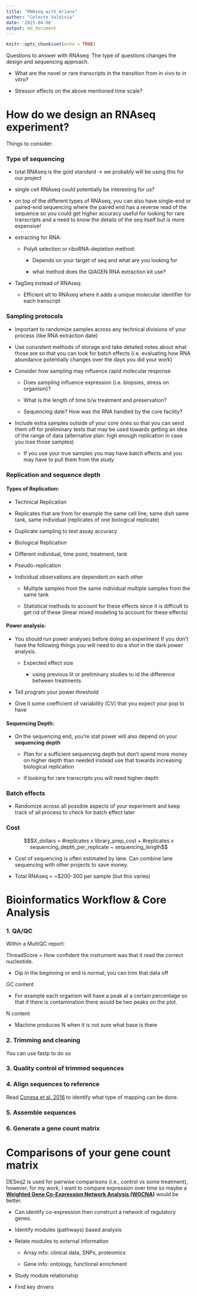 ```yaml
---
title: "RNAseq with Ariana"
author: "Celeste Valdivia"
date: '2023-04-06'
output: md_document
---
```


```r
knitr::opts_chunk$set(echo = TRUE)
```

Questions to answer with RNAseq:
The type of questions changes the design and sequencing approach.

- What are the novel or rare transcripts in the transition from in vivo to in vitro?

- Stressor effects on the above mentioned time scale?

# How do we design an RNAseq experiment?
Things to consider:

### Type of sequencing

  - total RNAseq is the gold standard -> we probably will be using this for our project
  
  - single cell RNAseq could potentially be interesting for us?
  
  - on top of the different types of RNAseq, you can also have single-end or paired-end sequencing where the paired end has a reverse read of the sequence so you could get higher accuracy useful for looking for rare transcripts and a need to know the details of the seq itself but is more expensive!
  
  - extracting for RNA:
  
    - PolyA selection or riboRNA-depletion method:
    
      - Depends on your target of seq and what are you looking for
      
      - what method does the QIAGEN RNA extraction kit use?
      
  - TagSeq instead of RNAseq:
  
    - Efficient alt to RNAseq where it adds a unique molecular identifier for each transcript
    
### Sampling protocols

- Important to randomize samples across any technical divisions of your process (like RNA extraction date)

- Use consistent methods of storage and take detailed notes about what those are so that you can look for batch effects (i.e. evaluating how RNA abundance potentially changes over the days you did your work)

- Consider how sampling may influence rapid molecular response

  - Does sampling influence expression (i.e. biopsies, stress on organism)?
  
  - What is the length of time b/w treatment and preservation?
  
  - Sequencing date? How was the RNA handled by the core facility?
  
- Include extra samples outside of your core ones so that you can send them off for preliminary tests that may be used towards getting an idea of the range of data (alternative plan: high enough replication in case you lose those samples)

  - If you use your true samples you may have batch effects and you may have to pull them from the study

### Replication and sequence depth

#### Types of Replication:

  - Technical Replication

   - Replicates that are from for example the same cell line, same dish same tank, same individual (replicates of one biological replicate)
  
   - Duplicate sampling to test assay accuracy
  
  - Biological Replication

   - Different individual, time point, treatment, tank
  
  - Pseudo-replication

   - Individual observations are dependent on each other
  
     - Multiple samples from the same individual multiple samples from the same tank
    
     - Statistical methods to account for these effects since it is difficult to get rid of these (linear mixed modeling to account for these effects)

#### Power analysis:   

  - You should run power analyses before doing an experiment
If you don't have the following things you will need to do a shot in the dark power analysis.

    - Expected effect size 
  
      - using previous lit or preliminary studies to id the difference between treatments
  
   - Tell program your power threshold
  
   - Give it some coefficient of variability (CV) that you expect your pop to have
  
#### Sequencing Depth:

  - On the sequencing end, you're stat power will also depend on your **sequencing depth**

    - Plan for a sufficient sequencing depth but don't spend more money on higher depth than needed instead use that towards increasing biological replication
  
     - if looking for rare transcripts you will need higher depth

### Batch effects

- Randomize across all possible aspects of your experiment and keep track of all process to check for batch effect later


### Cost

$$$X_dollars = #replicates x library_prep_cost + #replicates x sequencing_depth_per_replicate ~ sequencing_length$$

- Cost of sequencing is often estimated by lane. Can combine lane sequencing with other projects to save money.

- Total RNAseq = ~$200-300 per sample (but this varies)

# Bioinformatics Workflow & Core Analysis

### 1. QA/QC
Within a MultiQC report:

ThreadScore = How confident the instrument was that it read the correct nucleotide.

- Dip in the beginning or end is normal, you can trim that data off 

GC content

- For example each organism will have a peak at a certain percentage so that if there is contamination there would be two peaks on the plot.

N content

- Machine produces N when it is not sure what base is there

### 2. Trimming and cleaning

You can use fastp to do so

### 3. Quality control of trimmed sequences

### 4. Align  sequences to reference

Read [Conesa et al. 2016](https://genomebiology.biomedcentral.com/articles/10.1186/s13059-016-0881-8) to identify what type of mapping can be done.

### 5. Assemble sequences

### 6. Generate a gene count matrix

# Comparisons of your gene count matrix

DESeq2 is used for pairwise comparisons (i.e., control vs some treatment), however, for my work, I want to compare expression over time so maybe a [**Weighted Gene Co-Expression Network Analysis (WGCNA)**](https://bmcbioinformatics.biomedcentral.com/articles/10.1186/1471-2105-9-559) would be better.

- Can identify co-expression then construct a network of regulatory genes.

- Identify modules (pathways) based analysis

- Relate modules to external information

  - Array info: clinical data, SNPs, proteomics
  
  - Gene info: ontology, functional enrichment
  
- Study module relationship

- Find key drivers
